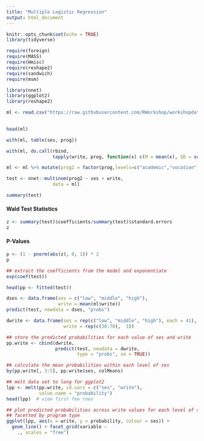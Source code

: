 ```yaml
---
title: "Multiple Logistic Regression"
output: html_document
---
```


```r
knitr::opts_chunk$set(echo = TRUE)
library(tidyverse)
```

```r
require(foreign)
require(MASS)
require(Hmisc)
require(reshape2)
require(sandwich)
require(msm)
```


```r

library(nnet)
library(ggplot2)
library(reshape2)

ml <- read.csv("https://raw.githubusercontent.com/RWorkshop/workshopdatasets/master/multilog.csv")
  
```


```r
head(ml)
```


```r

with(ml, table(ses, prog))
```




```r
with(ml, do.call(rbind, 
                 tapply(write, prog, function(x) c(M = mean(x), SD = sd(x)))))

```


```r
ml <- ml %>% mutate(prog2 = factor(prog,levels=c("academic","vocation","general")))

test <- nnet::multinom(prog2 ~ ses + write, 
                 data = ml)

summary(test)
```

#### Wald Test Statistics

```r
z <- summary(test)$coefficients/summary(test)$standard.errors
z
```

#### P-Values

```r
p <- (1 - pnorm(abs(z), 0, 1)) * 2
p
```


```r

## extract the coefficients from the model and exponentiate
exp(coef(test))

head(pp <- fitted(test))
```


```r
dses <- data.frame(ses = c("low", "middle", "high"), 
                   write = mean(ml$write))
predict(test, newdata = dses, "probs")
```


```r
dwrite <- data.frame(ses = rep(c("low", "middle", "high"), each = 41), 
                     write = rep(c(30:70),  3))

```


```r
## store the predicted probabilities for each value of ses and write
pp.write <- cbind(dwrite, 
                  predict(test, newdata = dwrite, 
                          type = "probs", se = TRUE))

## calculate the mean probabilities within each level of ses
by(pp.write[, 3:5], pp.write$ses, colMeans)
```


```r
## melt data set to long for ggplot2
lpp <- melt(pp.write, id.vars = c("ses", "write"), 
            value.name = "probability")
head(lpp)  # view first few rows
```


```r
## plot predicted probabilities across write values for each level of ses
## facetted by program type
ggplot(lpp, aes(x = write, y = probability, colour = ses)) + 
  geom_line() + facet_grid(variable ~
    ., scales = "free")

```